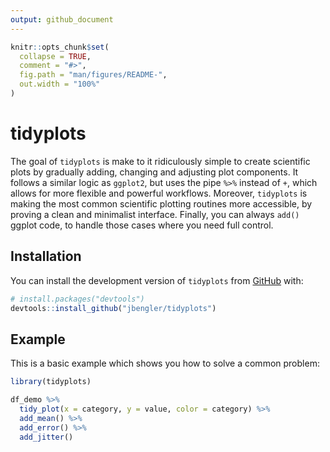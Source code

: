 ```yaml
---
output: github_document
---
```


<!-- README.md is generated from README.Rmd. Please edit that file -->

```r
knitr::opts_chunk$set(
  collapse = TRUE,
  comment = "#>",
  fig.path = "man/figures/README-",
  out.width = "100%"
)
```

# tidyplots

<!-- badges: start -->
<!-- badges: end -->

The goal of `tidyplots` is make to it ridiculously simple to create scientific plots by gradually adding, changing and adjusting plot components. It follows a similar logic as `ggplot2`, but uses the pipe `%>%` instead of `+`, which allows for more flexible and powerful workflows. Moreover, `tidyplots` is making the most common scientific plotting routines more accessible, by proving a clean and minimalist interface. Finally, you can always `add()` ggplot code, to handle those cases where you need full control.

## Installation

You can install the development version of `tidyplots` from [GitHub](https://github.com/) with:

``` r
# install.packages("devtools")
devtools::install_github("jbengler/tidyplots")
```

## Example

This is a basic example which shows you how to solve a common problem:

```r
library(tidyplots)

df_demo %>% 
  tidy_plot(x = category, y = value, color = category) %>% 
  add_mean() %>% 
  add_error() %>% 
  add_jitter()

```
